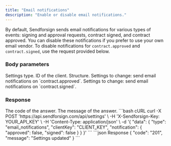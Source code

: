 ```yaml
---
title: "Email notifications"
description: "Enable or disable email notifications."
---
```


By default, Sendforsign sends email notifications for various types of events: signing and approval 
requests, contract signed, and contract approved. You can disable these notifications if you prefer to use 
your own email vendor. To disable notifications for `contract.approved` and `contract.signed`, 
use the request provided below.

### Body parameters

<ParamField body="type" type="string" required>
  Settings type.
</ParamField>

<ParamField body="clientKey" type="string" required>
  ID of the client.
</ParamField>

<ParamField body="notification" type="string" required>
  Structure.

  <Expandable title="child attribute">

  <ParamField body="approved" type="boolean">
    Settings to change: send email notifications on `contract.approved`.
  </ParamField>

  <ParamField body="signed" type="boolean">
    Settings to change: send email notifications on `contract.signed`.
  </ParamField>

  </Expandable>

</ParamField>

### Response

<ResponseField name="code" type="string">
  The code of the answer.
</ResponseField>

<ResponseField name="message" type="string">
  The message of the answer.
</ResponseField>

<RequestExample>
```bash cURL
curl -X POST 'https://api.sendforsign.com/api/settings' \
     -H 'X-Sendforsign-Key: YOUR_API_KEY' \
     -H 'Content-Type: application/json' \
     -d '{
    "data": {
        "type": "email_notifications",
        "clientKey": "CLIENT_KEY",
        "notification": 
            {
                "approved": false,
                "signed": false
            }
    }
}'
```
</RequestExample>

<ResponseExample>
```json Response
{
    "code": "201",
    "message": "Settings updated"
}
```
</ResponseExample>
